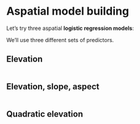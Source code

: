 # Aspatial model building {.tabset}

Let's try three aspatial **logistic regression models**:

We'll use three different sets of predictors.

## Elevation
```r
```

## Elevation, slope, aspect

```r
```
## Quadratic elevation
```r
```




